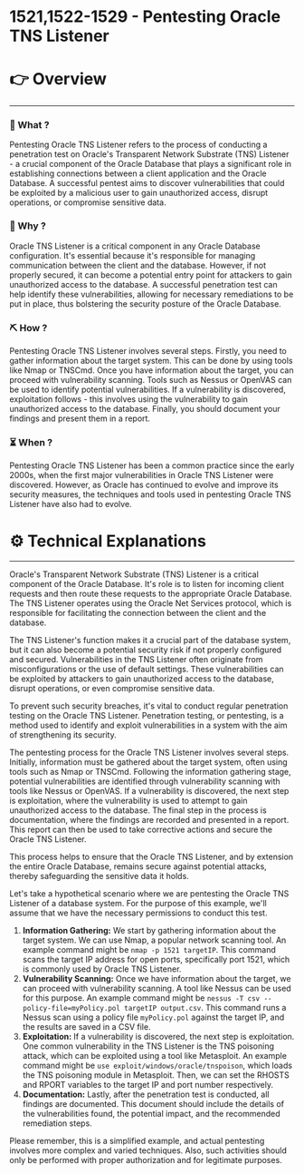 # 1521,1522-1529 - Pentesting Oracle TNS Listener


# 👉 Overview

---

### 👀 What ?

Pentesting Oracle TNS Listener refers to the process of conducting a penetration test on Oracle's Transparent Network Substrate (TNS) Listener - a crucial component of the Oracle Database that plays a significant role in establishing connections between a client application and the Oracle Database. A successful pentest aims to discover vulnerabilities that could be exploited by a malicious user to gain unauthorized access, disrupt operations, or compromise sensitive data.


### 🧐 Why ?

Oracle TNS Listener is a critical component in any Oracle Database configuration. It's essential because it's responsible for managing communication between the client and the database. However, if not properly secured, it can become a potential entry point for attackers to gain unauthorized access to the database. A successful penetration test can help identify these vulnerabilities, allowing for necessary remediations to be put in place, thus bolstering the security posture of the Oracle Database.


### ⛏️ How ?

Pentesting Oracle TNS Listener involves several steps. Firstly, you need to gather information about the target system. This can be done by using tools like Nmap or TNSCmd. Once you have information about the target, you can proceed with vulnerability scanning. Tools such as Nessus or OpenVAS can be used to identify potential vulnerabilities. If a vulnerability is discovered, exploitation follows - this involves using the vulnerability to gain unauthorized access to the database. Finally, you should document your findings and present them in a report.


### ⏳ When ?

Pentesting Oracle TNS Listener has been a common practice since the early 2000s, when the first major vulnerabilities in Oracle TNS Listener were discovered. However, as Oracle has continued to evolve and improve its security measures, the techniques and tools used in pentesting Oracle TNS Listener have also had to evolve.


# ⚙️ Technical Explanations

---

Oracle's Transparent Network Substrate (TNS) Listener is a critical component of the Oracle Database. It's role is to listen for incoming client requests and then route these requests to the appropriate Oracle Database. The TNS Listener operates using the Oracle Net Services protocol, which is responsible for facilitating the connection between the client and the database.

The TNS Listener's function makes it a crucial part of the database system, but it can also become a potential security risk if not properly configured and secured. Vulnerabilities in the TNS Listener often originate from misconfigurations or the use of default settings. These vulnerabilities can be exploited by attackers to gain unauthorized access to the database, disrupt operations, or even compromise sensitive data.

To prevent such security breaches, it's vital to conduct regular penetration testing on the Oracle TNS Listener. Penetration testing, or pentesting, is a method used to identify and exploit vulnerabilities in a system with the aim of strengthening its security.

The pentesting process for the Oracle TNS Listener involves several steps. Initially, information must be gathered about the target system, often using tools such as Nmap or TNSCmd. Following the information gathering stage, potential vulnerabilities are identified through vulnerability scanning with tools like Nessus or OpenVAS. If a vulnerability is discovered, the next step is exploitation, where the vulnerability is used to attempt to gain unauthorized access to the database. The final step in the process is documentation, where the findings are recorded and presented in a report. This report can then be used to take corrective actions and secure the Oracle TNS Listener.

This process helps to ensure that the Oracle TNS Listener, and by extension the entire Oracle Database, remains secure against potential attacks, thereby safeguarding the sensitive data it holds.

Let's take a hypothetical scenario where we are pentesting the Oracle TNS Listener of a database system. For the purpose of this example, we'll assume that we have the necessary permissions to conduct this test.

1. **Information Gathering:** We start by gathering information about the target system. We can use Nmap, a popular network scanning tool. An example command might be `nmap -p 1521 targetIP`. This command scans the target IP address for open ports, specifically port 1521, which is commonly used by Oracle TNS Listener.
2. **Vulnerability Scanning:** Once we have information about the target, we can proceed with vulnerability scanning. A tool like Nessus can be used for this purpose. An example command might be `nessus -T csv --policy-file=myPolicy.pol targetIP output.csv`. This command runs a Nessus scan using a policy file `myPolicy.pol` against the target IP, and the results are saved in a CSV file.
3. **Exploitation:** If a vulnerability is discovered, the next step is exploitation. One common vulnerability in the TNS Listener is the TNS poisoning attack, which can be exploited using a tool like Metasploit. An example command might be `use exploit/windows/oracle/tnspoison`, which loads the TNS poisoning module in Metasploit. Then, we can set the RHOSTS and RPORT variables to the target IP and port number respectively.
4. **Documentation:** Lastly, after the penetration test is conducted, all findings are documented. This document should include the details of the vulnerabilities found, the potential impact, and the recommended remediation steps.

Please remember, this is a simplified example, and actual pentesting involves more complex and varied techniques. Also, such activities should only be performed with proper authorization and for legitimate purposes.
